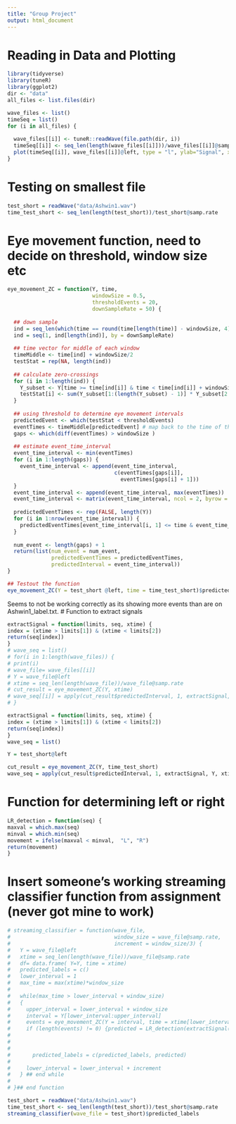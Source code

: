 ---
title: "Group Project"
output: html_document
---
# Reading in Data and Plotting
```{r}
library(tidyverse)
library(tuneR)
library(ggplot2)
dir <- "data"
all_files <- list.files(dir)

wave_files <- list()
timeSeq = list()
for (i in all_files) {
  
  wave_files[[i]] <- tuneR::readWave(file.path(dir, i))
  timeSeq[[i]] <- seq_len(length(wave_files[[i]]))/wave_files[[i]]@samp.rate
  plot(timeSeq[[i]], wave_files[[i]]@left, type = "l", ylab="Signal", xlab="Time(seconds)", main = file.path(dir, i ))
}

```
# Testing on smallest file
```{r}
test_short = readWave("data/Ashwin1.wav")
time_test_short <- seq_len(length(test_short))/test_short@samp.rate 
```

# Eye movement function, need to decide on threshold, window size etc

```{r}
eye_movement_ZC = function(Y, time, 
                           windowSize = 0.5, 
                           thresholdEvents = 20,
                           downSampleRate = 50) {
  
  ## down sample
  ind = seq_len(which(time == round(time[length(time)] - windowSize, 4)) + 1)
  ind = seq(1, ind[length(ind)], by = downSampleRate)
  
  ## time vector for middle of each window
  timeMiddle <- time[ind] + windowSize/2 
  testStat = rep(NA, length(ind))
  
  ## calculate zero-crossings
  for (i in 1:length(ind)) {
    Y_subset <- Y[time >= time[ind[i]] & time < time[ind[i]] + windowSize]
    testStat[i] <- sum(Y_subset[1:(length(Y_subset) - 1)] * Y_subset[2:(length(Y_subset))] <= 0)
  }
  
  ## using threshold to determine eye movement intervals
  predictedEvent <- which(testStat < thresholdEvents)
  eventTimes <- timeMiddle[predictedEvent] # map back to the time of this 
  gaps <- which(diff(eventTimes) > windowSize )
  
  ## estimate event_time_interval
  event_time_interval <- min(eventTimes)
  for (i in 1:length(gaps)) {
    event_time_interval <- append(event_time_interval, 
                                  c(eventTimes[gaps[i]],
                                    eventTimes[gaps[i] + 1]))
  }
  event_time_interval <- append(event_time_interval, max(eventTimes))
  event_time_interval <- matrix(event_time_interval, ncol = 2, byrow = TRUE)
  
  predictedEventTimes <- rep(FALSE, length(Y))
  for (i in 1:nrow(event_time_interval)) {
    predictedEventTimes[event_time_interval[i, 1] <= time & event_time_interval[i, 2] >= time] <- TRUE
  }
  
  num_event <- length(gaps) + 1
  return(list(num_event = num_event, 
              predictedEventTimes = predictedEventTimes,
              predictedInterval = event_time_interval))
}

## Testout the function
eye_movement_ZC(Y = test_short @left, time = time_test_short)$predictedInterval
```
Seems to not be working correctly as its showing more events than are on Ashwin1_label.txt. 
# Function to extract signals 
```{r}
extractSignal = function(limits, seq, xtime) {
index = (xtime > limits[1]) & (xtime < limits[2])
return(seq[index])
}
# wave_seq = list()
# for(i in 1:length(wave_files)) {
# print(i)
# wave_file= wave_files[[i]]
# Y = wave_file@left
# xtime = seq_len(length(wave_file))/wave_file@samp.rate 
# cut_result = eye_movement_ZC(Y, xtime)
# wave_seq[[i]] = apply(cut_result$predictedInterval, 1, extractSignal, Y, xtime)
# }
```
```{r}
extractSignal = function(limits, seq, xtime) {
index = (xtime > limits[1]) & (xtime < limits[2])
return(seq[index])
}
wave_seq = list()

Y = test_short@left

cut_result = eye_movement_ZC(Y, time_test_short)
wave_seq = apply(cut_result$predictedInterval, 1, extractSignal, Y, xtime)


```


# Function for determining left or right 
```{r}
LR_detection = function(seq) {
maxval = which.max(seq)
minval = which.min(seq)
movement = ifelse(maxval < minval,  "L", "R")
return(movement)
}
```

# Insert someone's working streaming classifier function from assignment (never got mine to work)
```{r}
# streaming_classifier = function(wave_file,
#                                 window_size = wave_file@samp.rate,
#                                 increment = window_size/3) {
#   Y = wave_file@left
#   xtime = seq_len(length(wave_file))/wave_file@samp.rate
#   df= data.frame( Y=Y, time = xtime)
#   predicted_labels = c()
#   lower_interval = 1
#   max_time = max(xtime)*window_size
# 
#   while(max_time > lower_interval + window_size)
#   {
#     upper_interval = lower_interval + window_size
#     interval = Y[lower_interval:upper_interval]
#     events = eye_movement_ZC(Y = interval, time = xtime[lower_interval:upper_interval])$predictedInterval
#     if (length(events) != 0) {predicted = LR_detection(extractSignal(events, Y, xtime))}
# 
# 
# 
#       predicted_labels = c(predicted_labels, predicted)
# 
#     lower_interval = lower_interval + increment
#   } ## end while
# 
# }## end function
```




```{r}
test_short = readWave("data/Ashwin1.wav")
time_test_short <- seq_len(length(test_short))/test_short@samp.rate 
streaming_classifier(wave_file = test_short)$predicted_labels
```

